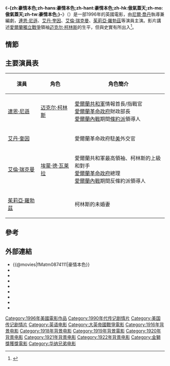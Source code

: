 {{noteTA
|T=zh-hans:豪情本色;zh-hant:豪情本色;zh-hk:傲氣蓋天;zh-mo:傲氣蓋天;zh-tw:豪情本色;
}}
{{Infobox Film
| name               = -{zh:豪情本色;zh-hans:豪情本色;zh-hant:豪情本色;zh-hk:傲氣蓋天;zh-mo:傲氣蓋天;zh-tw:豪情本色;}-
| original_name      = {{lang|en|''Michael Collins''}}
| image              = Michael Collins film poster.jpg
| caption            = 電影海報
| director           = [[尼爾·喬丹|尼爾·喬丹]]
| producer           = {{lang|en|Stephen Woolley}}
| writer             = [[尼爾·喬丹|尼爾·喬丹]]
| starring           = [[連恩·尼遜|連恩·尼遜]]<br/>[[艾丹·奎因|艾丹·奎因]]<br/>{{le|斯蒂芬·雷|Stephen Rea}}<br/>[[艾倫·瑞克曼|艾倫·瑞克曼]]<br/>[[茱莉亞·羅勃茲|茱莉亞·羅勃茲]]
| music              = {{lang|en|Elliot Goldenthal}}
| cinematography     = {{lang|en|Chris Menges}}
| editing            = {{lang|en|J. Patrick Duffner}}<br/>{{lang|en|Tony Lawson}}
| production_company = 
| distributor        = [[華納兄弟|華納兄弟]]
| released           = {{film date|1996|10|11}}
| runtime            = 133 分鐘
| country            = {{英國電影}}
| language           = [[英語|英語]]
| budget             = 
| gross              = 
| cn_name            = 豪情本色
| hk_name            = 傲氣蓋天
| tw_name            = 豪情本色
}}
《'''-{zh:豪情本色;zh-hans:豪情本色;zh-hant:豪情本色;zh-hk:傲氣蓋天;zh-mo:傲氣蓋天;zh-tw:豪情本色;}-'''》（{{lang-en|''Michael Collins''}}）是一部1996年的英國電影，由[[尼爾·喬丹|尼爾·喬丹]]執導兼編劇，[[連恩·尼遜|連恩·尼遜]]、[[艾丹·奎因|艾丹·奎因]]、[[艾倫·瑞克曼|艾倫·瑞克曼]]、[[茱莉亞·羅勃茲|茱莉亞·羅勃茲]]等演員主演。影片講述[[愛爾蘭獨立戰爭|愛爾蘭獨立戰爭]]領袖[[迈克尔·柯林斯|迈克尔·柯林斯]]的生平，但與史實有所出入<ref>{{Cite episode |title=Michael Collins |episodelink= |url= |accessdate= |series=The South Bank Show |serieslink= |credits= |network=[[独立电视网|独立电视网]] |station= |city= |date=1996-10-27 |began= |ended= |season=20 |seriesno= |number=6 |minutes= |time= |transcript= |transcripturl= |quote= |language=en}}</ref>。

== 情節 ==

== 主要演員表 ==

{| class="wikitable"
|- align="center"
! 演員
! 角色
! 角色簡介
|- align="center"
|[[連恩·尼遜|連恩·尼遜]]
|[[迈克尔·柯林斯|迈克尔·柯林斯]]
|align="left"|[[愛爾蘭共和軍|愛爾蘭共和軍]]情報首長/指戰官<br>[[愛爾蘭共和國_(1919–1922)|愛爾蘭革命政府]]財政部長<br>[[愛爾蘭內戰|愛爾蘭內戰]]期間[[英愛條約|條約派]]領導人
|- align="center"
|[[艾丹·奎因|艾丹·奎因]]
|{{link-en|哈利·博蘭德|Harry Boland}}
|align="left"|愛爾蘭革命政府駐[[美國|美]]外交官
|- align="center"
|[[艾倫·瑞克曼|艾倫·瑞克曼]]
|[[埃蒙·德·瓦莱拉|埃蒙·德·瓦莱拉]]
|align="left"|愛爾蘭共和軍最高領袖、柯林斯的上級和對手<br>[[愛爾蘭共和國_(1919–1922)|愛爾蘭革命政府]]總理<br>[[愛爾蘭內戰|愛爾蘭內戰]]期間反條約派領導人
|- align="center"
|[[茱莉亞·羅勃茲|茱莉亞·羅勃茲]] 
|{{link-en|凱瑟琳·奇爾南|Kitty Kiernan}}
|align="left"|柯林斯的未婚妻
|}

==參考==
<references/>

== 外部連結 ==
*{{@movies|fMatm0874111|豪情本色}}
*{{douban|title=傲气盖天}}
*{{Mtime|15618|迈克尔·柯林斯}}
*{{Amg movie|154518|-{zh:豪情本色;zh-hans:豪情本色;zh-hant:豪情本色;zh-hk:傲氣蓋天;zh-mo:傲氣蓋天;zh-tw:豪情本色;}-}}
*{{rotten-tomatoes|michael_collins|-{zh:豪情本色;zh-hans:豪情本色;zh-hant:豪情本色;zh-hk:傲氣蓋天;zh-mo:傲氣蓋天;zh-tw:豪情本色;}-}}
*{{mojo title|michaelcollins|-{zh:豪情本色;zh-hans:豪情本色;zh-hant:豪情本色;zh-hk:傲氣蓋天;zh-mo:傲氣蓋天;zh-tw:豪情本色;}-}}
*{{Tcmdb title|324268|-{zh:豪情本色;zh-hans:豪情本色;zh-hant:豪情本色;zh-hk:傲氣蓋天;zh-mo:傲氣蓋天;zh-tw:豪情本色;}-}}
*{{metacritic film|michael-collins|-{zh:豪情本色;zh-hans:豪情本色;zh-hant:豪情本色;zh-hk:傲氣蓋天;zh-mo:傲氣蓋天;zh-tw:豪情本色;}-}}
*{{imdb title|0117039|-{zh:豪情本色;zh-hans:豪情本色;zh-hant:豪情本色;zh-hk:傲氣蓋天;zh-mo:傲氣蓋天;zh-tw:豪情本色;}-}}

{{金獅獎得獎作品}}
{{DEFAULTSORT:Michael Collins}}
[[Category:1996年美國電影作品|Category:1996年美國電影作品]]
[[Category:1990年代传记剧情片|Category:1990年代传记剧情片]]
[[Category:美国传记剧情片|Category:美国传记剧情片]]
[[Category:英语电影|Category:英语电影]]
[[Category:大英帝國戰爭電影|Category:大英帝國戰爭電影]]
[[Category:1916年背景电影|Category:1916年背景电影]]
[[Category:1918年背景电影|Category:1918年背景电影]]
[[Category:1919年背景電影|Category:1919年背景電影]]
[[Category:1920年背景电影|Category:1920年背景电影]]
[[Category:1921年背景电影|Category:1921年背景电影]]
[[Category:1922年背景电影|Category:1922年背景电影]]
[[Category:金獅獎獲獎電影|Category:金獅獎獲獎電影]]
[[Category:华纳兄弟电影|Category:华纳兄弟电影]]